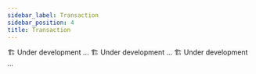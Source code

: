 ```yaml
---
sidebar_label: Transaction
sidebar_position: 4
title: Transaction
---
```


<!-- Imports -->


<!-- Documentation -->

<Tabs groupId="platforms">
<TabItem value="discord" label="Discord" default>
  🏗️ Under development ...
</TabItem>

<TabItem value="telegram" label="Telegram">
  🏗️ Under development ...
</TabItem>

<TabItem value="Twitter" label="Twitter">
  🏗️ Under development ...
</TabItem>
</Tabs>
